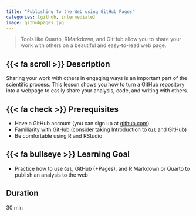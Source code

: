 ```yaml
---
title: "Publishing to the Web using GitHub Pages"
categories: [github, intermediate]
image: githubpages.jpg 
---
```


> Tools like Quarto, RMarkdown, and GitHub allow you to share your work with others on a beautiful and easy-to-read web page.\
<!-- > <font size="2"> *Image credit: pages.github.com* </font> -->

## {{< fa scroll >}} Description

Sharing your work with others in engaging ways is an important part of the scientific process. This lesson shows you how to turn a GitHub repository into a webpage to easily share your analysis, code, and writing with others.

## {{< fa check >}} Prerequisites

-   Have a GitHub account (you can sign up at [github.com](github.com))
-   Familiarity with GitHub (consider taking Introduction to `Git` and GitHub)
-   Be comfortable using R and RStudio

## {{< fa bullseye >}} Learning Goal

-   Practice how to use `Git`, GitHub (+Pages), and R Markdown or Quarto to publish an analysis to the web

## <i class="fa-regular fa-clock"></i>Duration

30 min
